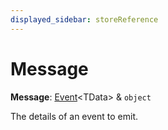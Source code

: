 ```yaml
---
displayed_sidebar: storeReference
---
```



# Message

 **Message**: [Event](../store.Event/page.mdx)&#60;TData&#62; & `object`

The details of an event to emit.
